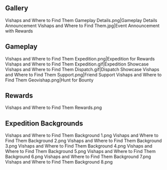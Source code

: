 {{EventTabs}}
==Gallery==
<gallery hideaddbutton="true" captionalign="center">
Vishaps and Where to Find Them Gameplay Details.png|Gameplay Details Announcement
Vishaps and Where to Find Them.jpg|Event Announcement with Rewards
</gallery>

==Gameplay==
<gallery hideaddbutton="true" captionalign="center">
Vishaps and Where to Find Them Expedition.png|Expedition for Rewards
Vishaps and Where to Find Them Expedition.gif|Expedition Showcase
Vishaps and Where to Find Them Dispatch.gif|Dispatch Showcase
Vishaps and Where to Find Them Support.png|Friend Support
Vishaps and Where to Find Them Geovishap.png|Hunt for Bounty
</gallery>

==Rewards==
<gallery hideaddbutton="true" captionalign="center">
Vishaps and Where to Find Them Rewards.png
</gallery>

==Expedition Backgrounds==
<gallery hideaddbutton="true" captionalign="center">
Vishaps and Where to Find Them Background 1.png
Vishaps and Where to Find Them Background 2.png
Vishaps and Where to Find Them Background 3.png
Vishaps and Where to Find Them Background 4.png
Vishaps and Where to Find Them Background 5.png
Vishaps and Where to Find Them Background 6.png
Vishaps and Where to Find Them Background 7.png
Vishaps and Where to Find Them Background 8.png
</gallery>